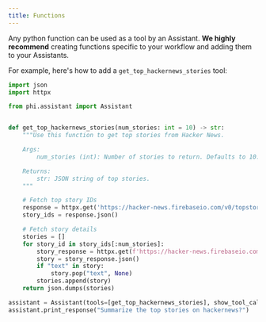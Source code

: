 ```yaml
---
title: Functions
---
```


Any python function can be used as a tool by an Assistant. **We highly recommend** creating functions specific to your workflow and adding them to your Assistants.

For example, here's how to add a `get_top_hackernews_stories` tool:

```python hn_assistant.py
import json
import httpx

from phi.assistant import Assistant


def get_top_hackernews_stories(num_stories: int = 10) -> str:
    """Use this function to get top stories from Hacker News.

    Args:
        num_stories (int): Number of stories to return. Defaults to 10.

    Returns:
        str: JSON string of top stories.
    """

    # Fetch top story IDs
    response = httpx.get('https://hacker-news.firebaseio.com/v0/topstories.json')
    story_ids = response.json()

    # Fetch story details
    stories = []
    for story_id in story_ids[:num_stories]:
        story_response = httpx.get(f'https://hacker-news.firebaseio.com/v0/item/{story_id}.json')
        story = story_response.json()
        if "text" in story:
            story.pop("text", None)
        stories.append(story)
    return json.dumps(stories)

assistant = Assistant(tools=[get_top_hackernews_stories], show_tool_calls=True)
assistant.print_response("Summarize the top stories on hackernews?")
```
